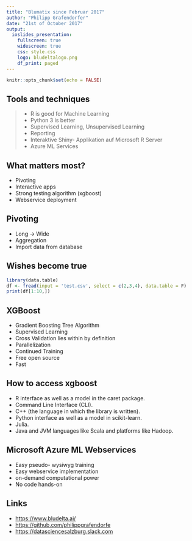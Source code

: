 ```yaml
---
title: "Blumatix since Februar 2017"
author: "Philipp Grafendorfer"
date: "21st of October 2017"
output: 
  ioslides_presentation:
    fullscreen: true
    widescreen: true
    css: style.css
    logo: bludeltalogo.png
    df_print: paged
---
```


```r
knitr::opts_chunk$set(echo = FALSE)
```

## Tools and techniques

> - R is good for Machine Learning
> - Python 3 is better
> - Supervised Learning, Unsupervised Learning
> - Reporting
> - Interaktive Shiny- Applikation auf Microsoft R Server
> - Azure ML Services

## What matters most?

- Pivoting
- Interactive apps
- Strong testing algorithm (xgboost)
- Webservice deployment

## Pivoting

- Long -> Wide
- Aggregation
- Import data from database

## Wishes become true
```r
library(data.table)
df <- fread(input = 'test.csv', select = c(2,3,4), data.table = F)
print(df[1:10,])
```

<!-- ```{python, engine.path="C:\Program Files\Anaconda3"} -->
<!-- final = df.pivot_table(index='UserID', columns='DetailID', values='InvoiceID', aggfunc=lambda x: len(x.unique())) -->
<!-- print(final) -->
<!-- ``` -->


## XGBoost

- Gradient Boosting Tree Algorithm
- Supervised Learning
- Cross Validation lies within by definition
- Parallelization
- Continued Training
- Free open source
- Fast


## How to access xgboost

- R interface as well as a model in the caret package.
- Command Line Interface (CLI).
- C++ (the language in which the library is written).
- Python interface as well as a model in scikit-learn.
- Julia.
- Java and JVM languages like Scala and platforms like Hadoop.


## Microsoft Azure ML Webservices

+ Easy pseudo- wysiwyg training
+ Easy webservice implementation
+ on-demand computational power
- No code hands-on


## Links

- <https://www.bludelta.ai/>
- <https://github.com/philippgrafendorfe>
- <https://datasciencesalzburg.slack.com>

